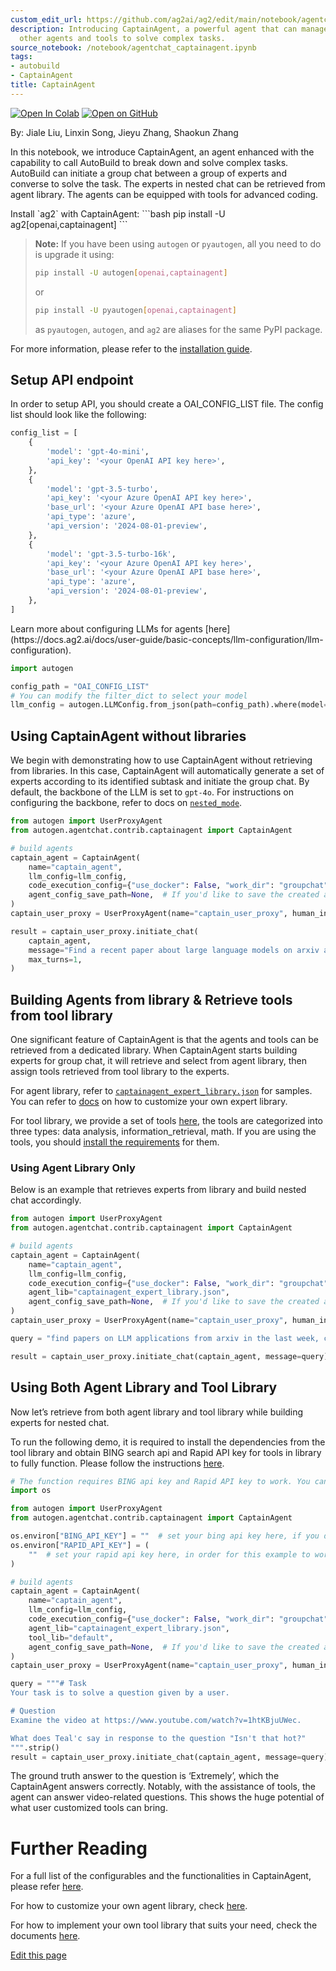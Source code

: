 ```yaml
---
custom_edit_url: https://github.com/ag2ai/ag2/edit/main/notebook/agentchat_captainagent.ipynb
description: Introducing CaptainAgent, a powerful agent that can manage and orchestrate
  other agents and tools to solve complex tasks.
source_notebook: /notebook/agentchat_captainagent.ipynb
tags:
- autobuild
- CaptainAgent
title: CaptainAgent
---
```


<a href="https://colab.research.google.com/github/ag2ai/ag2/blob/main/notebook/agentchat_captainagent.ipynb" class="colab-badge" target="_blank"><img noZoom src="https://colab.research.google.com/assets/colab-badge.svg" alt="Open In Colab" /></a>
<a href="https://github.com/ag2ai/ag2/blob/main/notebook/agentchat_captainagent.ipynb" class="github-badge" target="_blank"><img noZoom src="https://img.shields.io/badge/Open%20on%20GitHub-grey?logo=github" alt="Open on GitHub" /></a>




By: Jiale Liu, Linxin Song, Jieyu Zhang, Shaokun Zhang

In this notebook, we introduce CaptainAgent, an agent enhanced with the
capability to call AutoBuild to break down and solve complex tasks.
AutoBuild can initiate a group chat between a group of experts and
converse to solve the task. The experts in nested chat can be retrieved
from agent library. The agents can be equipped with tools for advanced
coding.


<div class="info Requirements">
<Info>
Install `ag2` with CaptainAgent:
```bash
pip install -U ag2[openai,captainagent]
```

> **Note:** If you have been using `autogen` or `pyautogen`, all you need to do is upgrade it using:  
> ```bash
> pip install -U autogen[openai,captainagent]
> ```
> or  
> ```bash
> pip install -U pyautogen[openai,captainagent]
> ```
> as `pyautogen`, `autogen`, and `ag2` are aliases for the same PyPI package.  


For more information, please refer to the [installation guide](https://docs.ag2.ai/docs/user-guide/basic-concepts/installing-ag2).
</Info>
</div>


## Setup API endpoint

In order to setup API, you should create a OAI_CONFIG_LIST file. The
config list should look like the following:

```python
config_list = [
    {
        'model': 'gpt-4o-mini',
        'api_key': '<your OpenAI API key here>',
    },
    {
        'model': 'gpt-3.5-turbo',
        'api_key': '<your Azure OpenAI API key here>',
        'base_url': '<your Azure OpenAI API base here>',
        'api_type': 'azure',
        'api_version': '2024-08-01-preview',
    },
    {
        'model': 'gpt-3.5-turbo-16k',
        'api_key': '<your Azure OpenAI API key here>',
        'base_url': '<your Azure OpenAI API base here>',
        'api_type': 'azure',
        'api_version': '2024-08-01-preview',
    },
]
```


<div class="tip">
<Tip>
Learn more about configuring LLMs for agents [here](https://docs.ag2.ai/docs/user-guide/basic-concepts/llm-configuration/llm-configuration).
</Tip>
</div>


```python
import autogen

config_path = "OAI_CONFIG_LIST"
# You can modify the filter_dict to select your model
llm_config = autogen.LLMConfig.from_json(path=config_path).where(model=["gpt-4o"])
```

## Using CaptainAgent without libraries

We begin with demonstrating how to use CaptainAgent without retrieving
from libraries. In this case, CaptainAgent will automatically generate a
set of experts according to its identified subtask and initiate the
group chat. By default, the backbone of the LLM is set to `gpt-4o`. For
instructions on configuring the backbone, refer to docs on
[`nested_mode`](https://docs.ag2.ai/docs/topics/captainagent/configurations).

```python
from autogen import UserProxyAgent
from autogen.agentchat.contrib.captainagent import CaptainAgent

# build agents
captain_agent = CaptainAgent(
    name="captain_agent",
    llm_config=llm_config,
    code_execution_config={"use_docker": False, "work_dir": "groupchat"},
    agent_config_save_path=None,  # If you'd like to save the created agents in nested chat for further use, specify the save directory here
)
captain_user_proxy = UserProxyAgent(name="captain_user_proxy", human_input_mode="NEVER")
```


```python
result = captain_user_proxy.initiate_chat(
    captain_agent,
    message="Find a recent paper about large language models on arxiv and find its potential applications in software.",
    max_turns=1,
)
```

## Building Agents from library & Retrieve tools from tool library 

One significant feature of CaptainAgent is that the agents and tools can
be retrieved from a dedicated library. When CaptainAgent starts building
experts for group chat, it will retrieve and select from agent library,
then assign tools retrieved from tool library to the experts.

For agent library, refer to
[`captainagent_expert_library.json`](https://github.com/ag2ai/ag2/blob/main/notebook/captainagent_expert_library.json)
for samples. You can refer to
[docs](https://docs.ag2.ai/docs/topics/captainagent/agent_library) on
how to customize your own expert library.

For tool library, we provide a set of tools
[here](https://github.com/ag2ai/ag2/tree/main/autogen/agentchat/contrib/captainagent/tools/README.md),
the tools are categorized into three types: data analysis,
information_retrieval, math. If you are using the tools, you should
[install the
requirements](https://github.com/ag2ai/ag2/tree/main/autogen/agentchat/contrib/captainagent/tools/README.md#how-to-use)
for them.

### Using Agent Library Only

Below is an example that retrieves experts from library and build nested
chat accordingly.

```python
from autogen import UserProxyAgent
from autogen.agentchat.contrib.captainagent import CaptainAgent

# build agents
captain_agent = CaptainAgent(
    name="captain_agent",
    llm_config=llm_config,
    code_execution_config={"use_docker": False, "work_dir": "groupchat"},
    agent_lib="captainagent_expert_library.json",
    agent_config_save_path=None,  # If you'd like to save the created agents in nested chat for further use, specify the save directory here
)
captain_user_proxy = UserProxyAgent(name="captain_user_proxy", human_input_mode="NEVER")

query = "find papers on LLM applications from arxiv in the last week, create a markdown table of different domains. After collecting the data, point out future research directions in light of the collected data."

result = captain_user_proxy.initiate_chat(captain_agent, message=query)
```

## Using Both Agent Library and Tool Library

Now let’s retrieve from both agent library and tool library while
building experts for nested chat.

To run the following demo, it is required to install the dependencies
from the tool library and obtain BING search api and Rapid API key for
tools in library to fully function. Please follow the instructions
[here](https://docs.ag2.ai/docs/topics/captainagent/tool_library).

```python
# The function requires BING api key and Rapid API key to work. You can follow the instructions from docs to get one.
import os

from autogen import UserProxyAgent
from autogen.agentchat.contrib.captainagent import CaptainAgent

os.environ["BING_API_KEY"] = ""  # set your bing api key here, if you don't need search engine, you can skip this step
os.environ["RAPID_API_KEY"] = (
    ""  # set your rapid api key here, in order for this example to work, you need to subscribe to the youtube transcription api(https://rapidapi.com/solid-api-solid-api-default/api/youtube-transcript3)
)

# build agents
captain_agent = CaptainAgent(
    name="captain_agent",
    llm_config=llm_config,
    code_execution_config={"use_docker": False, "work_dir": "groupchat"},
    agent_lib="captainagent_expert_library.json",
    tool_lib="default",
    agent_config_save_path=None,  # If you'd like to save the created agents in nested chat for further use, specify the save directory here
)
captain_user_proxy = UserProxyAgent(name="captain_user_proxy", human_input_mode="NEVER")

query = """# Task
Your task is to solve a question given by a user.

# Question
Examine the video at https://www.youtube.com/watch?v=1htKBjuUWec.

What does Teal'c say in response to the question "Isn't that hot?"
""".strip()
result = captain_user_proxy.initiate_chat(captain_agent, message=query)
```

The ground truth answer to the question is ‘Extremely’, which the
CaptainAgent answers correctly. Notably, with the assistance of tools,
the agent can answer video-related questions. This shows the huge
potential of what user customized tools can bring.

# Further Reading

For a full list of the configurables and the functionalities in
CaptainAgent, please refer
[here](https://docs.ag2.ai/docs/topics/captainagent/configurations).

For how to customize your own agent library, check
[here](https://docs.ag2.ai/docs/topics/captainagent/agent_library).

For how to implement your own tool library that suits your need, check
the documents
[here](https://docs.ag2.ai/docs/topics/captainagent/tool_library).

<div className="edit-url-container">
    <a className="edit-url" href="https://github.com/ag2ai/ag2/edit/main/notebook/agentchat_captainagent.ipynb" target='_blank'><Icon icon="pen" iconType="solid" size="13px"/> Edit this page</a>
</div>
